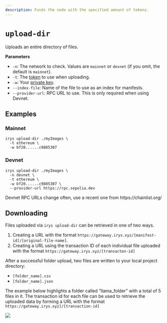 ```yaml
---
description: Funds the node with the specified amount of tokens.
---
```



# `upload-dir`

Uploads an entire directory of files.

**Parameters**

<div className="-mt-6" />

- `-n`: The network to check. Values are `mainnet` or `devnet` (if you omit, the default is `mainnet`).
- `-t`: The [token](/overview/supported-tokens) to use when uploading.
- `-w`: Your [private key](/developer-docs/cli#using-private-keys).
- `--index-file`: Name of the file to use as an index for manifests.
- `--provider-url`: RPC URL to use. This is only required when using Devnet.

## Examples

### Mainnet

```console
irys upload-dir ./myImages \
  -t ethereum \
  -w bf20......c9885307
```

### Devnet

```console
irys upload-dir ./myImages \
  -n devnet \
  -t ethereum \
  -w bf20......c9885307 \
  --provider-url https://rpc.sepolia.dev
```

<Callout type="info" emoji="ℹ️">
	Devnet RPC URLs change often, use a recent one from https://chainlist.org/
</Callout>

## Downloading

Files uploaded via `irys upload-dir` can be retrieved in one of two ways.

1. Creating a URL with the format `https://gateway.irys.xyz/[manifest-id]/[original-file-name]`.
2. Creating a URL using the transaction ID of each individual file uploaded with the format `https://gateway.irys.xyz/[transacton-id]`

After a successful folder upload, two files are written to your local project directory:

- `[folder_name].csv`
- `[folder_name].json`

The example below highlights a folder called “llama_folder” with a total of 5 files in it. The transaction id for each file can be used to retrieve the uploaded data by forming a URL with the format `https://gateway.irys.xyz]/[transaction-id]`

<img
	className="border border-[#FEF4EE] rounded-xl mt-5 md:w-5/6 w-full"
	src="/img/code-assets/llama-folder-manifest.png"
/>
